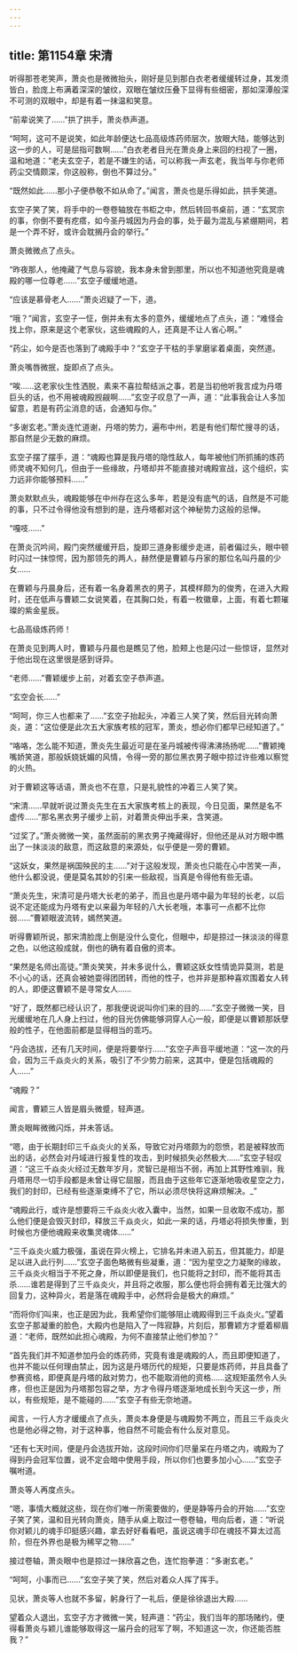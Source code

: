 ```yaml
---
---
---
```

title: 第1154章 宋清
---



听得那苍老笑声，萧炎也是微微抬头，刚好是见到那白衣老者缓缓转过身，其发须皆白，脸庞上布满着深深的皱纹，双眼在皱纹压叠下显得有些细密，那如深潭般深不可测的双眼中，却是有着一抹温和笑意。

“前辈说笑了……”拱了拱手，萧炎恭声道。

“呵呵，这可不是说笑，如此年龄便达七品高级炼药师层次，放眼大陆，能够达到这一步的人，可是屈指可数啊……”白衣老者目光在萧炎身上来回的扫视了一圈，温和地道：“老夫玄空子，若是不嫌生的话，可以称我一声玄老，我当年与你老师药尘交情颇深，你这般称，倒也不算过分。”

“既然如此……那小子便恭敬不如从命了。”闻言，萧炎也是乐得如此，拱手笑道。

玄空子笑了笑，将手中的一卷卷轴放在书柜之中，然后转回书桌前，道：“玄冥宗的事，你倒不要有疙瘩，如今圣丹城因为丹会的事，处于最为混乱与紧绷期间，若是一个弄不好，或许会耽搁丹会的举行。”

萧炎微微点了点头。

“昨夜那人，他掩藏了气息与容貌，我本身未曾到那里，所以也不知道他究竟是魂殿的哪一位尊老……”玄空子缓缓地道。

“应该是慕骨老人……”萧炎迟疑了一下，道。

“哦？”闻言，玄空子一怔，倒并未有太多的意外，缓缓地点了点头，道：“难怪会找上你，原来是这个老家伙，这些魂殿的人，还真是不让人省心啊。”

“药尘，如今是否也落到了魂殿手中？”玄空子干枯的手掌磨挲着桌面，突然道。

萧炎嘴唇微抿，旋即点了点头。

“唉……这老家伙生性洒脱，素来不喜拉帮结派之事，若是当初他听我言成为丹塔巨头的话，也不用被魂殿觊觎啊……”玄空子叹息了一声，道：“此事我会让人多加留意，若是有药尘消息的话，会通知与你。”

“多谢玄老。”萧炎连忙道谢，丹塔的势力，遍布中州，若是有他们帮忙搜寻的话，那自然是少无数的麻烦。

玄空子摆了摆手，道：“魂殿也算是我丹塔的隐性敌人，每年被他们所抓捕的炼药师灵魂不知何几，但由于一些缘故，丹塔却并不能直接对魂殿宣战，这个组织，实力远非你能够预料……”

萧炎默默点头，魂殿能够在中州存在这么多年，若是没有底气的话，自然是不可能的事，只不过令得他没有想到的是，连丹塔都对这个神秘势力这般的忌惮。

“嘎吱……”

在萧炎沉吟间，殿门突然缓缓开启，旋即三道身影缓步走进，前者偏过头，眼中顿时闪过一抹惊愕，因为那领先的两人，赫然便是曹颖与丹家的那位名叫丹晨的少女……

在曹颖与丹晨身后，还有着一名身着黑衣的男子，其模样颇为的俊秀，在进入大殿时，还在低声与曹颖二女说笑着，在其胸口处，有着一枚徽章，上面，有着七颗璀璨的紫金星辰。

七品高级炼药师！

在萧炎见到两人时，曹颖与丹晨也是瞧见了他，脸颊上也是闪过一些惊讶，显然对于他出现在这里很是感到讶异。

“老师……”曹颖缓步上前，对着玄空子恭声道。

“玄空会长……”

“呵呵，你三人也都来了……”玄空子抬起头，冲着三人笑了笑，然后目光转向萧炎，道：“这位便是此次五大家族考核的冠军，萧炎，想必你们都早已经知道了。”

“咯咯，怎么能不知道，萧炎先生最近可是在圣丹城被传得沸沸扬扬呢……”曹颖掩嘴娇笑道，那般妖娆妩媚的风情，令得一旁的那位黑衣男子眼中掠过许些难以察觉的火热。

对于曹颖这等话语，萧炎也不在意，只是礼貌性的冲着三人笑了笑。

“宋清……早就听说过萧炎先生在五大家族考核上的表现，今日见面，果然是名不虚传……”那名黑衣男子缓步上前，对着萧炎伸出手来，含笑道。

“过奖了。”萧炎微微一笑，虽然面前的黑衣男子掩藏得好，但他还是从对方眼中瞧出了一抹淡淡的敌意，而这敌意的来源处，似乎便是一旁的曹颖。

“这妖女，果然是祸国殃民的主……”对于这般发现，萧炎也只能在心中苦笑一声，他什么都没说，便是莫名其妙的引来一些敌视，当真是令得他有些无语。

“萧炎先生，宋清可是丹塔大长老的弟子，而且也是丹塔中最为年轻的长老，以后说不定还能成为丹塔有史以来最为年轻的八大长老哦，本事可一点都不比你弱……”曹颖眼波流转，嫣然笑道。

听得曹颖所说，那宋清脸庞上倒是没什么变化，但眼中，却是掠过一抹淡淡的得意之色，以他这般成就，倒也的确有着自傲的资本。

“果然是名师出高徒。”萧炎笑笑，并未多说什么，曹颖这妖女性情诡异莫测，若是不小心的话，还真会被她耍得团团转，而他的性子，也并非是那种喜欢围着女人转的人，即便这曹颖不是寻常女人……

“好了，既然都已经认识了，那我便说说叫你们来的目的……”玄空子微微一笑，目光缓缓地在几人身上扫过，他的目光仿佛能够洞穿人心一般，即便是以曹颖那妖孽般的性子，在他面前都是显得相当的乖巧。

“丹会选拔，还有几天时间，便是将要举行……”玄空子声音平缓地道：“这一次的丹会，因为三千焱炎火的关系，吸引了不少势力前来，这其中，便是包括魂殿的人……”

“魂殿？”

闻言，曹颖三人皆是眉头微蹙，轻声道。

萧炎眼眸微微闪烁，并未答话。

“嗯，由于长期封印三千焱炎火的关系，导致它对丹塔颇为的怨愤，若是被释放而出的话，必然会对丹域进行报复性的攻击，到时候损失必然极大……”玄空子轻叹道：“这三千焱炎火经过无数年岁月，灵智已是相当不弱，再加上其野性难驯，我丹塔用尽一切手段都是未曾让得它屈服，而且由于这些年它逐渐地吸收星空之力，我们的封印，已经有些逐渐束缚不了它，所以必须尽快将这麻烦解决。_”

“魂殿此行，或许是想要将三千焱炎火收入囊中，当然，如果一旦收取不成功，那么他们便是会毁灭封印，释放三千焱炎火，如此一来的话，丹塔必将损失惨重，到时候也方便他魂殿来收集灵魂体……”

“三千焱炎火威力极强，虽说在异火榜上，它排名并未进入前五，但其能力，却是足以进入此行列……”玄空子面色略微有些凝重，道：“因为星空之力凝聚的缘故，三千焱炎火相当于不死之身，所以即便是我们，也只能将之封印，而不能将其击杀……谁若是得到了三千焱炎火，并且将之收服，那么便也将会拥有着无比强大的回复力，这种异火，若是落在魂殿手中，必然将会是极大的麻烦。”

“而将你们叫来，也正是因为此，我希望你们能够阻止魂殿得到三千焱炎火。”望着玄空子那凝重的脸色，大殿内也是陷入了一阵寂静，片刻后，那曹颖方才蹙着柳眉道：“老师，既然如此担心魂殿，为何不直接禁止他们参加？”

“首先我们并不知道参加丹会的炼药师，究竟有谁是魂殿的人，而且即便知道了，也并不能以任何理由禁止，因为这是丹塔历代的规矩，只要是炼药师，并且具备了参赛资格，即便真是丹塔的敌对势力，也不能取消他的资格……这规矩虽然令人头疼，但也正是因为丹塔那包容之举，方才令得丹塔逐渐地成长到今天这一步，所以，有些规矩，是不能碰的……”玄空子有些无奈地道。

闻言，一行人方才缓缓点了点头，萧炎本身便是与魂殿势不两立，而且三千焱炎火也是他必得之物，对于这种事，他自然不可能会有什么反对意见。

“还有七天时间，便是丹会选拔开始，这段时间你们尽量呆在丹塔之内，魂殿为了得到丹会冠军位置，说不定会暗中使用手段，所以你们也要多加小心……”玄空子嘱咐道。

萧炎等人再度点头。

“嗯，事情大概就这些，现在你们唯一所需要做的，便是静等丹会的开始……”玄空子笑了笑，温和目光转向萧炎，随手从桌上取过一卷卷轴，甩向后者，道：“听说你对颖儿的魂手印挺感兴趣，拿去好好看看吧，虽说这魂手印在魂技不算太过高阶，但在外界也是极为稀罕之物……”

接过卷轴，萧炎眼中也是掠过一抹欣喜之色，连忙抱拳道：“多谢玄老。”

“呵呵，小事而已……”玄空子笑了笑，然后对着众人挥了挥手。

见状，萧炎等人也就不多留，躬身行了一礼后，便是徐徐退出大殿……

望着众人退出，玄空子方才微微一笑，轻声道：“药尘，我们当年的那场赌约，便得看萧炎与颖儿谁能够取得这一届丹会的冠军了啊，不知道这一次，你还能否胜我？”